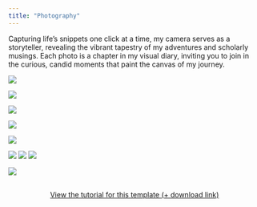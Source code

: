 ```yaml
---
title: "Photography"
---
```


Capturing life's snippets one click at a time, my camera serves as a storyteller, revealing the vibrant tapestry of my adventures and scholarly musings. Each photo is a chapter in my visual diary, inviting you to join in the curious, candid moments that paint the canvas of my journey.

::: {layout-ncol=2}


![](phg_image_1.jpeg)

![](phg_image_2.jpeg)

![](phg_image_3.jpg)


![](phg_image_4.jpg)

![](phg_image_5.jpg)

![](phg_image_6.jpg)
![](phg_image_7.jpeg)
![](phg_image_8.jpeg)




![](phg_image_7.jpeg)
:::


```{=html}
<div  style="margin: 30px; text-align: center;">
<a class="btn btn-primary" href="https://www.marvinschmitt.com/blog/website-tutorial-quarto/" role="button" target="_blank" style="padding: 15px 30px;">View the tutorial for this template (+ download link)</a>
</div>
```